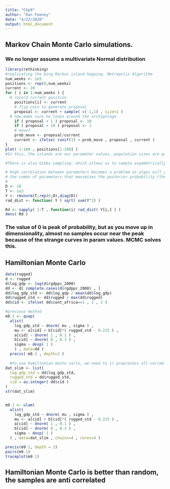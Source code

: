 ```yaml
---
title: "Chp9"
author: "Dan Feeney"
date: "4/22/2020"
output: html_document
---
```


## Markov Chain Monte Carlo simulations.
### We no longer assume a multivariate Normal distribution
```r
library(rethinking)
#replicating the King Markov island hopping. Metropolis Algorithm
num_weeks <- 1e5
positions <- rep(0,num_weeks)
current <- 10
for ( i in 1:num_weeks ) {
  # record current position
    positions[i] <- current
    # flip coin to generate proposal
    proposal <- current + sample( c(-1,1) , size=1 )
  # now make sure he loops around the archipelago
    if ( proposal < 1 ) proposal <- 10
    if ( proposal > 10 ) proposal <- 1
    # move?
    prob_move <- proposal/current
    current <- ifelse( runif(1) < prob_move , proposal , current )
}
plot( 1:100 , positions[1:100] )
#In this, the islands are our parameter values, population sizes are posterior probabilities at each parameter value, and weeks are samples from the joint distribution of parameters of the model

#There is also Gibbs sampling: which allows us to sample asymmetrically (i.e. for parameters like SD that are bounded at 0). This comes from the Metropolis-Hastings algorithm. This becomes inefficient in high-parameter/high dimensional models

# High correlation between parameters becomes a problem as algos will get stuck in regions due to "concentration of measure"
# the combo of parameters that maximizes the posterior probability (the mode), is not actually a region that is highly plausible
# 
D <- 10
T <- 1e3
Y <- rmvnorm(T,rep(0,D),diag(D))
rad_dist <- function( Y ) sqrt( sum(Y^2) )

Rd <- sapply( 1:T , function(i) rad_dist( Y[i,] ) )
dens( Rd )
```
### The value of 0 is peak of probability, but as you move up in dimensionality, almost no samples occur near the peak because of the strange curves in param values. MCMC solves this.
## Hamiltonian Monte Carlo

```r
data(rugged)
d <- rugged
d$log_gdp <- log(d$rgdppc_2000)
dd <- d[ complete.cases(d$rgdppc_2000) , ]
dd$log_gdp_std <- dd$log_gdp / mean(dd$log_gdp)
dd$rugged_std <- dd$rugged / max(dd$rugged)
dd$cid <- ifelse( dd$cont_africa==1 , 1 , 2 )

#previous method
m8.3 <- quap( 
  alist(
    log_gdp_std ~ dnorm( mu , sigma ) ,
    mu <- a[cid] + b[cid]*( rugged_std - 0.215 ) ,
    a[cid] ~ dnorm( 1 , 0.1 ) ,
    b[cid] ~ dnorm( 0 , 0.3 ) ,
    sigma ~ dexp( 1 )
    ) , data=dd )
  precis( m8.3 , depth=2 )
  
  #to use hamiltonian monte carlo, we need to 1) preprocess all variables: make any transformatoins before fitting the model 2) once they are trimmed down, make a new DF with only these variables
dat_slim <- list(
  log_gdp_std = dd$log_gdp_std,
  rugged_std = dd$rugged_std,
  cid = as.integer( dd$cid )
)
str(dat_slim)


m9.1 <- ulam(
  alist(
    log_gdp_std ~ dnorm( mu , sigma ) ,
    mu <- a[cid] + b[cid]*( rugged_std - 0.215 ) ,
    a[cid] ~ dnorm( 1 , 0.1 ) ,
    b[cid] ~ dnorm( 0 , 0.3 ) ,
    sigma ~ dexp( 1 )
  ) , data=dat_slim , chains=4 , cores=4 )

precis(m9.1, depth = 2)
pairs(m9.1)
traceplot(m9.1)
```

## Hamiltonian Monte Carlo is better than random, the samples are anti correlated